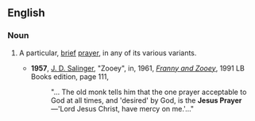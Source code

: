 ==English==
{{wikipedia}}

===Noun===
{{en-noun|-}}
# {{label|en|Christianity}} A particular, [[brief]] [[prayer]], in any of its various variants.
#* '''1957''', [[w:J. D. Salinger|J. D. Salinger]], "Zooey", in, 1961, ''[[w:Franny and Zooey|Franny and Zooey]]'', 1991 LB Books edition, page 111,
#*: "... The old monk tells him that the one prayer acceptable to God at all times, and 'desired' by God, is the '''Jesus Prayer'''—'Lord Jesus Christ, have mercy on me.'..."
